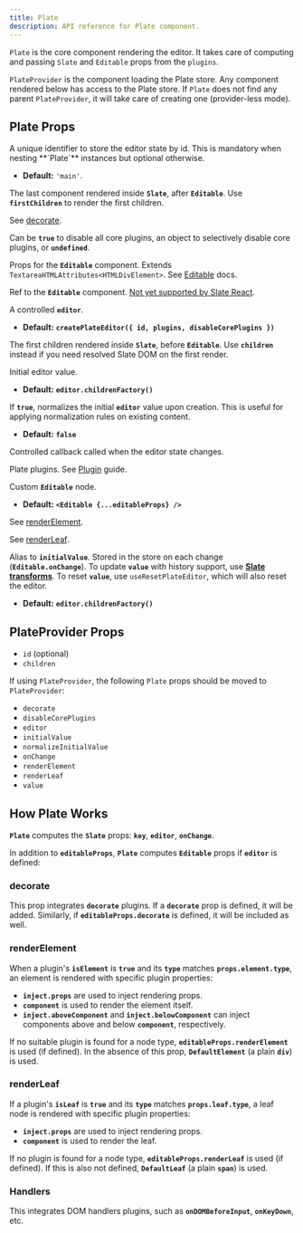 ```yaml
---
title: Plate
description: API reference for Plate component.
---
```


`Plate` is the core component rendering the editor. It takes care of computing and passing `Slate` and `Editable` props from the `plugins`.

`PlateProvider` is the component loading the Plate store. Any component rendered below has access to the Plate store. If `Plate` does not find any parent `PlateProvider`, it will take care of creating one (provider-less mode).

## Plate Props

<APIParameters>
<APIItem name="id" type="symbol | string | number" optional>
A unique identifier to store the editor state by id. This is mandatory when nesting **`Plate`** instances but optional otherwise.

- **Default:** `'main'`.

</APIItem>
<APIItem name="children" type="ReactNode" optional>

The last component rendered inside **`Slate`**, after **`Editable`**. Use **`firstChildren`** to render the first children.

</APIItem>
<APIItem name="decorate" type="(entry: TNodeEntry) => Range[]" optional>

See [decorate](#decorate).

</APIItem>
<APIItem name="disableCorePlugins" type="object | boolean | undefined" optional>

Can be **`true`** to disable all core plugins, an object to selectively disable core plugins, or **`undefined`**.

<APISubList>
<APISubListItem parent="disableCorePlugins" name="deserializeAst" type="boolean" optional/>
<APISubListItem parent="disableCorePlugins" name="deserializeHtml" type="boolean" optional/>
<APISubListItem parent="disableCorePlugins" name="editorProtocol" type="boolean" optional/>
<APISubListItem parent="disableCorePlugins" name="eventEditor" type="boolean" optional/>
<APISubListItem parent="disableCorePlugins" name="history" type="boolean" optional/>
<APISubListItem parent="disableCorePlugins" name="inlineVoid" type="boolean" optional/>
<APISubListItem parent="disableCorePlugins" name="insertData" type="boolean" optional/>
<APISubListItem parent="disableCorePlugins" name="nodeFactory" type="boolean" optional/>
<APISubListItem parent="disableCorePlugins" name="react" type="boolean" optional/>
<APISubListItem parent="disableCorePlugins" name="selection" type="boolean" optional/>
</APISubList>
</APIItem>
<APIItem name="editableProps" type="TEditableProps" optional>

Props for the **`Editable`** component. Extends `TextareaHTMLAttributes<HTMLDivElement>`. See [Editable](https://docs.slatejs.org/libraries/slate-react/editable) docs.

<APISubList>

<APISubListItem
  parent="editableProps"
  name="as"
  type="React.ElementType"
  optional
/>
<APISubListItem
  parent="editableProps"
  name="autoFocus"
  type="boolean"
  optional
/>
<APISubListItem
  parent="editableProps"
  name="decorate"
  type="(entry: TNodeEntry) => Range[]"
  optional
/>
<APISubListItem
  parent="editableProps"
  name="disableDefaultStyles"
  type="boolean"
  optional
/>
<APISubListItem
  parent="editableProps"
  name="onDOMBeforeInput"
  type="(event: Event) => void"
  optional
/>
<APISubListItem
  parent="editableProps"
  name="onKeyDown"
  type="(event: KeyboardEvent) => void"
  optional
/>
<APISubListItem
  parent="editableProps"
  name="placeholder"
  type="string"
  optional
/>
<APISubListItem
  parent="editableProps"
  name="readOnly"
  type="boolean"
  optional
/>
<APISubListItem
  parent="editableProps"
  name="renderElement"
  type="FC<TRenderElementProps>"
  optional
/>
<APISubListItem
  parent="editableProps"
  name="renderLeaf"
  type="FC<TRenderLeafProps>"
  optional
/>
<APISubListItem
  parent="editableProps"
  name="renderPlaceholder"
  type="FC<RenderPlaceholderProps>"
  optional
/>
<APISubListItem parent="editableProps" name="role" type="string" optional />
<APISubListItem
  parent="editableProps"
  name="scrollSelectionIntoView"
  type="(editor: ReactEditor, domRange: DOMRange) => void"
  optional
/>
<APISubListItem
  parent="editableProps"
  name="style"
  type="CSSProperties"
  optional
/>

</APISubList>

</APIItem>
<APIItem name="editableRef" type="Ref<HTMLDivElement>" optional>

Ref to the **`Editable`** component. [Not yet supported by Slate React](https://github.com/ianstormtaylor/slate/issues/4082).

</APIItem>
<APIItem name="editor" type="PlateEditor" optional>

A controlled **`editor`**.

- **Default:** **`createPlateEditor({ id, plugins, disableCorePlugins })`**

</APIItem>
<APIItem name="firstChildren" type="ReactNode" optional>

The first children rendered inside **`Slate`**, before **`Editable`**. Use **`children`** instead if you need resolved Slate DOM on the first render.

</APIItem>
<APIItem name="initialValue" type="Value" optional>

Initial editor value.

- **Default:** **`editor.childrenFactory()`**

</APIItem>
<APIItem name="normalizeInitialValue" type="boolean" optional>

If **`true`**, normalizes the initial **`editor`** value upon creation. This is useful for applying normalization rules on existing content.

- **Default:** **`false`**

</APIItem>
<APIItem name="onChange" type="function" optional>

Controlled callback called when the editor state changes.

</APIItem>
<APIItem name="plugins" type="PlatePlugin[]" optional>

Plate plugins. See [Plugin](/docs/plugin) guide.

</APIItem>
<APIItem name="renderEditable" type="(editable: ReactNode) => ReactNode" optional>

Custom **`Editable`** node.

- **Default:** **`<Editable {...editableProps} />`**

</APIItem>
<APIItem name="renderElement" type="function" optional>

See [renderElement](#renderelement).

</APIItem>
<APIItem name="renderLeaf" type="function" optional>

See [renderLeaf](#renderleaf).

</APIItem>
<APIItem name="value" type="Value" optional>

Alias to **`initialValue`**. Stored in the store on each change (**`Editable.onChange`**). To update **`value`** with history support, use **[Slate transforms](https://docs.slatejs.org/concepts/04-transforms)**. To reset **`value`**, use `useResetPlateEditor`, which will also reset the editor.

- **Default:** **`editor.childrenFactory()`**

</APIItem>
</APIParameters>

## PlateProvider Props

- `id` (optional)
- `children`

If using `PlateProvider`, the following `Plate` props should be moved to `PlateProvider`:

- `decorate`
- `disableCorePlugins`
- `editor`
- `initialValue`
- `normalizeInitialValue`
- `onChange`
- `renderElement`
- `renderLeaf`
- `value`

## How Plate Works

**`Plate`** computes the **`Slate`** props: **`key`**, **`editor`**, **`onChange`**.

In addition to **`editableProps`**, **`Plate`** computes **`Editable`** props if **`editor`** is defined:

### decorate

This prop integrates **`decorate`** plugins. If a **`decorate`** prop is defined, it will be added. Similarly, if **`editableProps.decorate`** is defined, it will be included as well.

### renderElement

When a plugin's **`isElement`** is **`true`** and its **`type`** matches **`props.element.type`**, an element is rendered with specific plugin properties:

- **`inject.props`** are used to inject rendering props.
- **`component`** is used to render the element itself.
- **`inject.aboveComponent`** and **`inject.belowComponent`** can inject components above and below **`component`**, respectively.

If no suitable plugin is found for a node type, **`editableProps.renderElement`** is used (if defined). In the absence of this prop, **`DefaultElement`** (a plain **`div`**) is used.

### renderLeaf

If a plugin's **`isLeaf`** is **`true`** and its **`type`** matches **`props.leaf.type`**, a leaf node is rendered with specific plugin properties:

- **`inject.props`** are used to inject rendering props.
- **`component`** is used to render the leaf.

If no plugin is found for a node type, **`editableProps.renderLeaf`** is used (if defined). If this is also not defined, **`DefaultLeaf`** (a plain **`span`**) is used.

### Handlers

This integrates DOM handlers plugins, such as **`onDOMBeforeInput`**, **`onKeyDown`**, etc.
